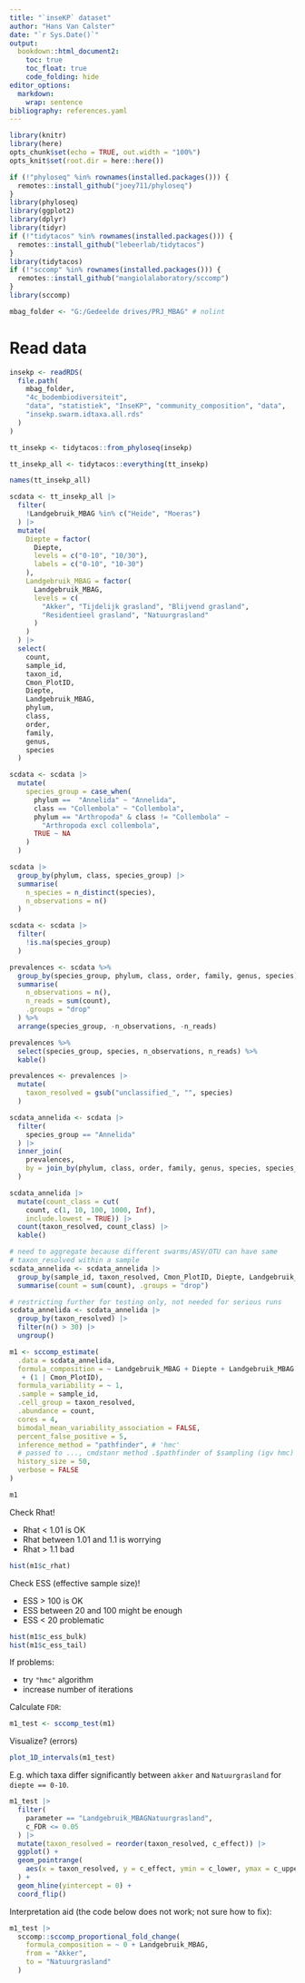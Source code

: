 ```yaml
---
title: "`inseKP` dataset"
author: "Hans Van Calster"
date: "`r Sys.Date()`"
output:
  bookdown::html_document2:
    toc: true
    toc_float: true
    code_folding: hide
editor_options:
  markdown:
    wrap: sentence
bibliography: references.yaml
---
```


```r
library(knitr)
library(here)
opts_chunk$set(echo = TRUE, out.width = "100%")
opts_knit$set(root.dir = here::here())

if (!"phyloseq" %in% rownames(installed.packages())) {
  remotes::install_github("joey711/phyloseq")
}
library(phyloseq)
library(ggplot2)
library(dplyr)
library(tidyr)
if (!"tidytacos" %in% rownames(installed.packages())) {
  remotes::install_github("lebeerlab/tidytacos")
}
library(tidytacos)
if (!"sccomp" %in% rownames(installed.packages())) {
  remotes::install_github("mangiolalaboratory/sccomp")
}
library(sccomp)

mbag_folder <- "G:/Gedeelde drives/PRJ_MBAG" # nolint

```

# Read data

```r
insekp <- readRDS(
  file.path(
    mbag_folder,
    "4c_bodembiodiversiteit",
    "data", "statistiek", "InseKP", "community_composition", "data",
    "insekp.swarm.idtaxa.all.rds"
  )
)
```

```r
tt_insekp <- tidytacos::from_phyloseq(insekp)
```


```r
tt_insekp_all <- tidytacos::everything(tt_insekp)

names(tt_insekp_all)

scdata <- tt_insekp_all |>
  filter(
    !Landgebruik_MBAG %in% c("Heide", "Moeras")
  ) |>
  mutate(
    Diepte = factor(
      Diepte,
      levels = c("0-10", "10/30"),
      labels = c("0-10", "10-30")
    ),
    Landgebruik_MBAG = factor(
      Landgebruik_MBAG,
      levels = c(
        "Akker", "Tijdelijk grasland", "Blijvend grasland",
        "Residentieel grasland", "Natuurgrasland"
      )
    )
  ) |>
  select(
    count,
    sample_id,
    taxon_id,
    Cmon_PlotID,
    Diepte,
    Landgebruik_MBAG,
    phylum,
    class,
    order,
    family,
    genus,
    species
  )
```

```r
scdata <- scdata |>
  mutate(
    species_group = case_when(
      phylum ==  "Annelida" ~ "Annelida",
      class == "Collembola" ~ "Collembola",
      phylum == "Arthropoda" & class != "Collembola" ~
        "Arthropoda excl collembola",
      TRUE ~ NA
    )
  )

scdata |>
  group_by(phylum, class, species_group) |>
  summarise(
    n_species = n_distinct(species),
    n_observations = n()
  )

```

```r
scdata <- scdata |>
  filter(
    !is.na(species_group)
  )
```

```r
prevalences <- scdata %>%
  group_by(species_group, phylum, class, order, family, genus, species) %>%
  summarise(
    n_observations = n(),
    n_reads = sum(count),
    .groups = "drop"
  ) %>%
  arrange(species_group, -n_observations, -n_reads)

prevalences %>%
  select(species_group, species, n_observations, n_reads) %>%
  kable()
```

```r
prevalences <- prevalences |>
  mutate(
    taxon_resolved = gsub("unclassified_", "", species)
  )
```


```r
scdata_annelida <- scdata |>
  filter(
    species_group == "Annelida"
  ) |>
  inner_join(
    prevalences,
    by = join_by(phylum, class, order, family, genus, species, species_group)
  )

scdata_annelida |>
  mutate(count_class = cut(
    count, c(1, 10, 100, 1000, Inf),
    include.lowest = TRUE)) |>
  count(taxon_resolved, count_class) |>
  kable()
```


```r
# need to aggregate because different swarms/ASV/OTU can have same
# taxon_resolved within a sample
scdata_annelida <- scdata_annelida |>
  group_by(sample_id, taxon_resolved, Cmon_PlotID, Diepte, Landgebruik_MBAG) |>
  summarise(count = sum(count), .groups = "drop")
```

```r
# restricting further for testing only, not needed for serious runs
scdata_annelida <- scdata_annelida |>
  group_by(taxon_resolved) |>
  filter(n() > 30) |>
  ungroup()
```


```r
m1 <- sccomp_estimate(
  .data = scdata_annelida,
  formula_composition = ~ Landgebruik_MBAG + Diepte + Landgebruik_MBAG:Diepte
   + (1 | Cmon_PlotID),
  formula_variability = ~ 1,
  .sample = sample_id,
  .cell_group = taxon_resolved,
  .abundance = count,
  cores = 4,
  bimodal_mean_variability_association = FALSE,
  percent_false_positive = 5,
  inference_method = "pathfinder", # 'hmc'
  # passed to ..., cmdstanr method .$pathfinder of $sampling (igv hmc)
  history_size = 50,
  verbose = FALSE
)

```

```r
m1
```

Check Rhat!

- Rhat < 1.01 is OK
- Rhat between 1.01 and 1.1 is worrying
- Rhat > 1.1 bad


```r
hist(m1$c_rhat)
```

Check ESS (effective sample size)!

- ESS > 100 is OK
- ESS between 20 and 100 might be enough
- ESS < 20 problematic

```r
hist(m1$c_ess_bulk)
hist(m1$c_ess_tail)
```

If problems:

- try `"hmc"` algorithm
- increase number of iterations

Calculate `FDR`:

```r
m1_test <- sccomp_test(m1)

```

Visualize? (errors)

```r
plot_1D_intervals(m1_test)
```

E.g. which taxa differ significantly between `akker` and `Natuurgrasland` for `diepte == 0-10`.

```r
m1_test |>
  filter(
    parameter == "Landgebruik_MBAGNatuurgrasland",
    c_FDR <= 0.05
  ) |>
  mutate(taxon_resolved = reorder(taxon_resolved, c_effect)) |>
  ggplot() +
  geom_pointrange(
    aes(x = taxon_resolved, y = c_effect, ymin = c_lower, ymax = c_upper)
  ) +
  geom_hline(yintercept = 0) +
  coord_flip()
```

Interpretation aid (the code below does not work; not sure how to fix):

```r
m1_test |>
  sccomp::sccomp_proportional_fold_change(
    formula_composition = ~ 0 + Landgebruik_MBAG,
    from = "Akker",
    to = "Natuurgrasland"
  )
```


